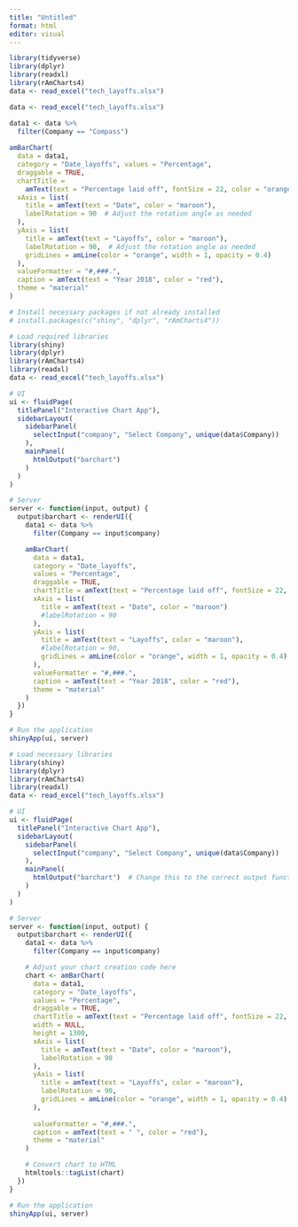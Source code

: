 ```yaml
---
title: "Untitled"
format: html
editor: visual
---
```


```r
library(tidyverse)
library(dplyr)
library(readxl)
library(rAmCharts4)
data <- read_excel("tech_layoffs.xlsx")

```






```r
data <- read_excel("tech_layoffs.xlsx")

data1 <- data %>%
  filter(Company == "Compass")
  
amBarChart(
  data = data1,
  category = "Date_layoffs", values = "Percentage",
  draggable = TRUE,
  chartTitle =
    amText(text = "Percentage laid off", fontSize = 22, color = "orangered"),
  xAxis = list(
    title = amText(text = "Date", color = "maroon"),
    labelRotation = 90  # Adjust the rotation angle as needed
  ),
  yAxis = list(
    title = amText(text = "Layoffs", color = "maroon"),
    labelRotation = 90,  # Adjust the rotation angle as needed
    gridLines = amLine(color = "orange", width = 1, opacity = 0.4)
  ),
  valueFormatter = "#,###.",
  caption = amText(text = "Year 2018", color = "red"),
  theme = "material"
)
```

```r
# Install necessary packages if not already installed
# install.packages(c("shiny", "dplyr", "rAmCharts4"))

# Load required libraries
library(shiny)
library(dplyr)
library(rAmCharts4)
library(readxl)
data <- read_excel("tech_layoffs.xlsx")

# UI
ui <- fluidPage(
  titlePanel("Interactive Chart App"),
  sidebarLayout(
    sidebarPanel(
      selectInput("company", "Select Company", unique(data$Company))
    ),
    mainPanel(
      htmlOutput("barchart")
    )
  )
)

# Server
server <- function(input, output) {
  output$barchart <- renderUI({
    data1 <- data %>%
      filter(Company == input$company)

    amBarChart(
      data = data1,
      category = "Date_layoffs",
      values = "Percentage",
      draggable = TRUE,
      chartTitle = amText(text = "Percentage laid off", fontSize = 22, color = "orangered"),
      xAxis = list(
        title = amText(text = "Date", color = "maroon")
        #labelRotation = 90
      ),
      yAxis = list(
        title = amText(text = "Layoffs", color = "maroon"),
        #labelRotation = 90,
        gridLines = amLine(color = "orange", width = 1, opacity = 0.4)
      ),
      valueFormatter = "#,###.",
      caption = amText(text = "Year 2018", color = "red"),
      theme = "material"
    )
  })
}

# Run the application
shinyApp(ui, server)

```

```r
# Load necessary libraries
library(shiny)
library(dplyr)
library(rAmCharts4)
library(readxl)
data <- read_excel("tech_layoffs.xlsx")

# UI
ui <- fluidPage(
  titlePanel("Interactive Chart App"),
  sidebarLayout(
    sidebarPanel(
      selectInput("company", "Select Company", unique(data$Company))
    ),
    mainPanel(
      htmlOutput("barchart")  # Change this to the correct output function
    )
  )
)

# Server
server <- function(input, output) {
  output$barchart <- renderUI({
    data1 <- data %>%
      filter(Company == input$company)

    # Adjust your chart creation code here
    chart <- amBarChart(
      data = data1,
      category = "Date_layoffs",
      values = "Percentage",
      draggable = TRUE,
      chartTitle = amText(text = "Percentage laid off", fontSize = 22, color = "orangered"),
      width = NULL,
      height = 1300,
      xAxis = list(
        title = amText(text = "Date", color = "maroon"),
        labelRotation = 90
      ),
      yAxis = list(
        title = amText(text = "Layoffs", color = "maroon"),
        labelRotation = 90,
        gridLines = amLine(color = "orange", width = 1, opacity = 0.4)
      ), 
      
      valueFormatter = "#,###.",
      caption = amText(text = " ", color = "red"),
      theme = "material"
    )

    # Convert chart to HTML
    htmltools::tagList(chart)
  })
}

# Run the application
shinyApp(ui, server)

```



